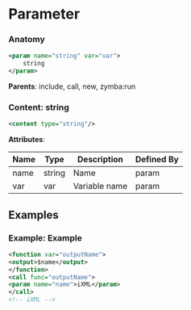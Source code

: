 # Parameter

### Anatomy

```xml
<param name="string" var="var">
    string
</param>
```

**Parents**: include, call, new, zymba:run

### Content: string

```xml
<content type="string"/>
```

**Attributes**:

| Name | Type | Description | Defined By |
| ---- | ---- | ----------- | ---------- |
| name | string | Name | param |
| var | var | Variable name | param |


## Examples

### Example: Example

```xml
<function var="outputName">
<output>$name</output>
</function>
<call func="outputName">
<param name="name">iXML</param>
</call>
<!-- iXML -->
```


